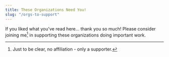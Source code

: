 ```yaml
---
title: These Organizations Need You!
slug: "/orgs-to-support"
---
```


If you liked what you've read here... thank you so much! Please consider joining me[^1] in
supporting these organizations doing important work.

[^1]: Just to be clear, no affiliation - only a supporter.
